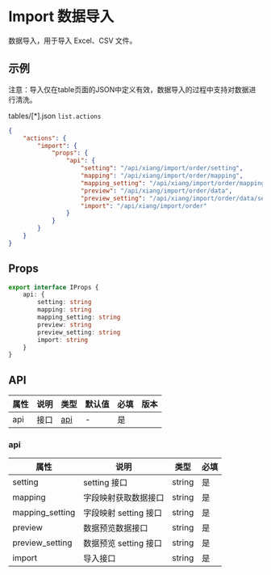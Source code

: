 # Import 数据导入

数据导入，用于导入 Excel、CSV 文件。

## 示例

<Notice type='success'>
	注意：导入仅在table页面的JSON中定义有效，数据导入的过程中支持对数据进行清洗。
</Notice>

tables/[*].json `list.actions`

```json
{
	"actions": {
		"import": {
			"props": {
				"api": {
					"setting": "/api/xiang/import/order/setting",
					"mapping": "/api/xiang/import/order/mapping",
					"mapping_setting": "/api/xiang/import/order/mapping/setting",
					"preview": "/api/xiang/import/order/data",
					"preview_setting": "/api/xiang/import/order/data/setting",
					"import": "/api/xiang/import/order"
				}
			}
		}
	}
}
```

## Props

```ts
export interface IProps {
	api: {
		setting: string
		mapping: string
		mapping_setting: string
		preview: string
		preview_setting: string
		import: string
	}
}
```

## API

| 属性 | 说明 | 类型        | 默认值 | 必填 | 版本 |
| ---- | ---- | ----------- | ------ | ---- | ---- |
| api  | 接口 | [api](#api) | -      | 是   |      |

### api

| 属性            | 说明                  | 类型   | 必填 |
| --------------- | --------------------- | ------ | ---- |
| setting         | setting 接口          | string | 是   |
| mapping         | 字段映射获取数据接口  | string | 是   |
| mapping_setting | 字段映射 setting 接口 | string | 是   |
| preview         | 数据预览数据接口      | string | 是   |
| preview_setting | 数据预览 setting 接口 | string | 是   |
| import          | 导入接口              | string | 是   |
